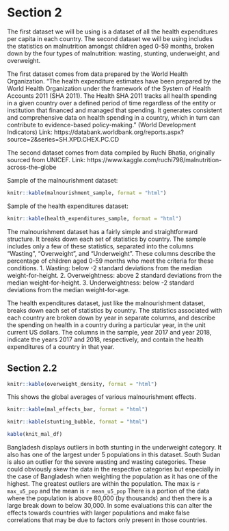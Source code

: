 # Section 2
The first dataset we will be using is a dataset of all the health expenditures per capita in each country. The second dataset we will be using includes the statistics on malnutrition amongst children aged 0-59 months, broken down by the four types of malnutrition: wasting, stunting, underweight, and overweight.

The first dataset comes from data prepared by the World Health Organization. “The health expenditure estimates have been prepared by the World Health Organization under the framework of the System of Health Accounts 2011 (SHA 2011). The Health SHA 2011 tracks all health spending in a given country over a defined period of time regardless of the entity or institution that financed and managed that spending. It generates consistent and comprehensive data on health spending in a country, which in turn can contribute to evidence-based policy-making.” (World Development Indicators)
Link: https://databank.worldbank.org/reports.aspx?source=2&series=SH.XPD.CHEX.PC.CD

The second dataset comes from data compiled by Ruchi Bhatia, originally sourced from UNICEF. 
Link: https://www.kaggle.com/ruchi798/malnutrition-across-the-globe

Sample of the malnourishment dataset:
```r
knitr::kable(malnourishment_sample, format = "html")
```

Sample of the health expenditures dataset:
```r
knitr::kable(health_expenditures_sample, format = "html")
```

The malnourishment dataset has a fairly simple and straightforward structure. It breaks down each set of statistics by country. The sample includes only a few of these statistics, separated into the columns “Wasting”, “Overweight”, and “Underweight”. These columns describe the percentage of children aged 0-59 months who meet the criteria for these conditions. 
1. Wasting: below -2 standard deviations from the median weight-for-height. 
2. Overweightness: above 2 standard deviations from the median weight-for-height. 
3. Underweightness: below -2 standard deviations from the median weight-for-age. 

The health expenditures dataset, just like the malnourishment dataset, breaks down each set of statistics by country. The statistics associated with each country are broken down by year in separate columns, and describe the spending on health in a country during a particular year, in the unit current US dollars. The columns in the sample, year 2017 and year 2018, indicate the years 2017 and 2018, respectively, and contain the health expenditures of a country in that year. 

## Section 2.2


```r
knitr::kable(overweight_density, format = "html")
```
This shows the global averages of various malnourishment effects.

```r
knitr::kable(mal_effects_bar, format = "html")
```

```r
knitr::kable(stunting_bubble, format = "html")
```

```r
kable(knit_mal_df)
```

Bangladesh displays outliers in both stunting in the underweight category. It also has one of the largest under 5 populations in this dataset. South Sudan is also an outlier for the severe wasting and wasting categories. These could obviously skew the data in the respective categories but especially in the case of Bangladesh when weighting the population as it has one of the highest. The greatest outliers are within the population. The max is `r max_u5_pop` and the mean is `r mean_u5_pop` There is a portion of the data where the population is above 80,000 (by thousands) and then there is a large break down to below 30,000. In some evaluations this can alter the effects towards countries with larger populations and make false correlations that may be due to factors only present in those countries.
